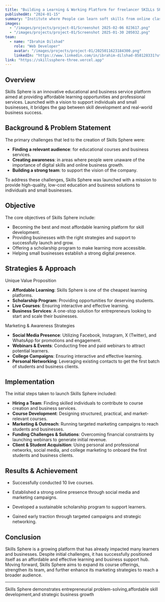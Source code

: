 ```yaml
---
title: "Building a Learning & Working Platform for freelancer SKILLs SPHERE"
publishedAt: "2024-01-15"
summary: "Institute where People can learn soft skills from online classes and also work as a freelencer aceept project works, Teach and more"
images:
  - "/images/projects/project-01/Screenshot 2025-02-06 023617.png"
  - "/images/projects/project-01/Screenshot 2025-01-30 205032.png"
team:
  - name: "Ibrahim Dilshad"
    role: "Web Developer"
    avatar: "/images/projects/project-01/2025011623184300.png"
    linkedIn: "https://www.linkedin.com/in/ibrahim-dilshad-858128331?utm_source=share&utm_campaign=share_via&utm_content=profile&utm_medium=android_app"
link: "https://skillssphere-three.vercel.app"
---
```


## Overview

Skills Sphere is an innovative educational and business service platform aimed at providing affordable learning opportunities and professional services. Launched with a vision to support individuals and small businesses, it bridges the gap between skill development and real-world business success.

## Background & Problem Statement

The primary challenges that led to the creation of Skills Sphere were:

- **Finding a relevant audience**: for educational courses and business services.
- **Creating awareness**: in areas where people were unaware of the importance of digital skills and online business growth.
- **Building a strong team**:  to support the vision of the company.

To address these challenges, Skills Sphere was launched with a mission to provide high-quality, low-cost education and business solutions to individuals and small businesses.


## Objective

The core objectives of Skills Sphere include:

- Becoming the best and most affordable learning platform for skill development.
- Providing businesses with the right strategies and support to successfully launch and grow.
- Offering a scholarship program to make learning more accessible.
- Helping small businesses establish a strong digital presence.

## Strategies & Approach

Unique Value Proposition

- **Affordable Learning**: Skills Sphere is one of the cheapest learning platforms.
- **Scholarship Program**: Providing opportunities for deserving students.
- **Live Courses**:  Ensuring interactive and effective learning.
- **Business Services**: A one-stop solution for entrepreneurs looking to start and scale their businesses.

Marketing & Awareness Strategies

- **Social Media Presence**:  Utilizing Facebook, Instagram, X (Twitter), and WhatsApp for promotions and engagement.
- **Webinars & Events**:  Conducting free and paid webinars to attract potential learners.
- **College Campaigns**:  Ensuring interactive and effective learning.
- **Personal Networking**:  Leveraging existing contacts to get the first batch of students and business clients.

##  Implementation

The initial steps taken to launch Skills Sphere included:

- **Hiring a Team**:   Finding skilled individuals to contribute to course creation and business services.
- **Course Development**:  Designing structured, practical, and market-relevant courses.
- **Marketing & Outreach**:  Running targeted marketing campaigns to reach students and businesses.
- **Funding Challenges & Solutions**:  Overcoming financial constraints by launching webinars to generate initial revenue.
- **Client & Student Acquisition**:  Using personal and professional networks, social media, and college marketing to onboard the first students and business clients.


##  Results & Achievement

- Successfully conducted 10 live courses.

- Established a strong online presence through social media and marketing campaigns.

- Developed a sustainable scholarship program to support learners.

- Gained early traction through targeted campaigns and strategic networking.

## Conclusion

Skills Sphere is a growing platform that has already impacted many learners and businesses. Despite initial challenges, it has successfully positioned itself as an affordable and effective learning and business support hub. Moving forward, Skills Sphere aims to expand its course offerings, strengthen its team, and further enhance its marketing strategies to reach a broader audience.

---

Skills Sphere demonstrates entrepreneurial problem-solving,affordable skill development,and strategic business growth